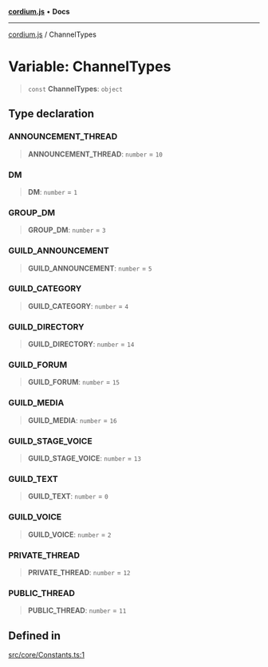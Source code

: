 [**cordium.js**](../README.mdx) • **Docs**

***

[cordium.js](../globals.mdx) / ChannelTypes

# Variable: ChannelTypes

> `const` **ChannelTypes**: `object`

## Type declaration

### ANNOUNCEMENT\_THREAD

> **ANNOUNCEMENT\_THREAD**: `number` = `10`

### DM

> **DM**: `number` = `1`

### GROUP\_DM

> **GROUP\_DM**: `number` = `3`

### GUILD\_ANNOUNCEMENT

> **GUILD\_ANNOUNCEMENT**: `number` = `5`

### GUILD\_CATEGORY

> **GUILD\_CATEGORY**: `number` = `4`

### GUILD\_DIRECTORY

> **GUILD\_DIRECTORY**: `number` = `14`

### GUILD\_FORUM

> **GUILD\_FORUM**: `number` = `15`

### GUILD\_MEDIA

> **GUILD\_MEDIA**: `number` = `16`

### GUILD\_STAGE\_VOICE

> **GUILD\_STAGE\_VOICE**: `number` = `13`

### GUILD\_TEXT

> **GUILD\_TEXT**: `number` = `0`

### GUILD\_VOICE

> **GUILD\_VOICE**: `number` = `2`

### PRIVATE\_THREAD

> **PRIVATE\_THREAD**: `number` = `12`

### PUBLIC\_THREAD

> **PUBLIC\_THREAD**: `number` = `11`

## Defined in

[src/core/Constants.ts:1](https://github.com/devdimer/cordium.js/blob/e371e1ca62e6613420e96362d2170ac2af18a382/src/core/Constants.ts#L1)
